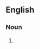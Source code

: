 {{also|boundary-riders}}

==English==

===Noun===
{{head|en|noun form}}

# {{plural of|boundary rider|lang=en}}